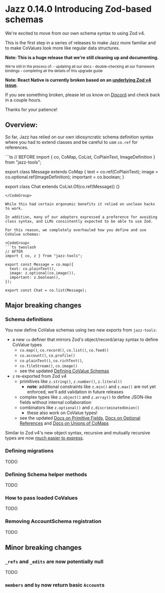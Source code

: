 
# Jazz 0.14.0 Introducing Zod-based schemas

We're excited to move from our own schema syntax to using Zod v4.

This is the first step in a series of releases to make Jazz more familiar and to make CoValues look more like regular data structures.

**Note: This is a huge release that we're still cleaning up and documenting.**

<small className="leading-tight">
We're still in the process of:
- updating all our docs
- double-checking all our framework bindings
- completing all the details of this upgrade guide
</small>

**Note: React Native is currently broken based on an [underlying Zod v4 issue](https://github.com/colinhacks/zod/issues/4148).**

If you see something broken, please let us know on [Discord](https://discord.gg/utDMjHYg42) and check back in a couple hours.

Thanks for your patience!

## Overview:

So far, Jazz has relied on our own idiosyncratic schema definition syntax where you had to extend classes and be careful to use `co.ref` for references.

<CodeGroup>
```ts
// BEFORE
import { co, CoMap, CoList, CoPlainText, ImageDefinition } from "jazz-tools";

export class Message extends CoMap {
  text = co.ref(CoPlainText);
  image = co.optional.ref(ImageDefinition);
  important = co.boolean;
}

export class Chat extends CoList.Of(co.ref(Message)) {}
```
</CodeGroup>

While this had certain ergonomic benefits it relied on unclean hacks to work.

In addition, many of our adopters expressed a preference for avoiding class syntax, and LLMs consistently expected to be able to use Zod.

For this reason, we completely overhauled how you define and use CoValue schemas:

<CodeGroup>
```ts twoslash
// AFTER
import { co, z } from "jazz-tools";

export const Message = co.map({
  text: co.plainText(),
  image: z.optional(co.image()),
  important: z.boolean(),
});

export const Chat = co.list(Message);
```
</CodeGroup>

## Major breaking changes

### Schema definitions

You now define CoValue schemas using two new exports from `jazz-tools`:

- a new `co` definer that mirrors Zod's object/record/array syntax to define CoValue types
  - `co.map()`, `co.record()`, `co.list()`, `co.feed()`
  - `co.account()`, `co.profile()`
  - `co.plainText()`, `co.richText()`,
  - `co.fileStream()`, `co.image()`
  - see the updated [Defining CoValue Schemas](/docs/schemas/covalues)
- `z` re-exported from Zod v4
  - primitives like `z.string()`, `z.number()`, `z.literal()`
    - **note**: additional constraints like `z.min()` and `z.max()` are not yet enforced, we'll add validation in future releases
  - complex types like `z.object()` and `z.array()` to define JSON-like fields without internal collaboration
  - combinators like `z.optional()` and `z.discriminatedUnion()`
    - these also work on CoValue types!
  - see the updated [Docs on Primitive Fields](/docs/schemas/covalues#primitive-fields),
    [Docs on Optional References](/docs/schemas/covalues#optional-references)
    and [Docs on Unions of CoMaps](/docs/schemas/covalues#unions-of-comaps-declaration)

Similar to Zod v4's new object syntax, recursive and mutually recursive types are now [much easier to express](/docs/react/schemas/covalues#recursive-references).

### Defining migrations

TODO

### Defining Schema helper methods

TODO

### How to pass loaded CoValues

TODO

### Removing AccountSchema registration

TODO

## Minor breaking changes

### `_refs` and `_edits` are now potentially null

TODO

### `members` and `by` now return basic `Account`s